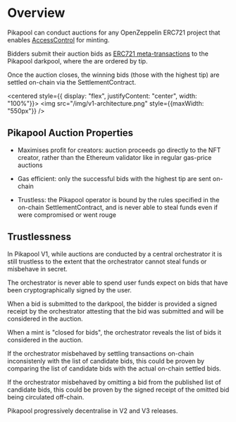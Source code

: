 # Overview

Pikapool can conduct auctions for any OpenZeppelin ERC721 project that enables [AccessControl](https://docs.openzeppelin.com/contracts/4.x/api/access#AccessControl) for minting.

Bidders submit their auction bids as [ERC721 meta-transactions](https://medium.com/metamask/eip712-is-coming-what-to-expect-and-how-to-use-it-bb92fd1a7a26) to the Pikapool darkpool, where the are ordered by tip.

Once the auction closes, the winning bids (those with the highest tip) are settled on-chain via the SettlementContract.

<centered style={{ display: "flex", justifyContent: "center", width: "100%"}}>
  <img src="/img/v1-architecture.png" style={{maxWidth: "550px"}} />
</centered>

## Pikapool Auction Properties

- Maximises profit for creators: auction proceeds go directly to the NFT creator, rather than the Ethereum validator like in regular gas-price auctions

- Gas efficient: only the successful bids with the highest tip are sent on-chain

- Trustless: the Pikapool operator is bound by the rules specified in the on-chain SettlementContract, and is never able to steal funds even if were compromised or went rouge


## Trustlessness

In Pikapool V1, while auctions are conducted by a central orchestrator it is still trustless to the extent that the orchestrator cannot steal funds or misbehave in secret.

The orchestrator is never able to spend user funds expect on bids that have been cryptographically signed by the user.

When a bid is submitted to the darkpool, the bidder is provided a signed receipt by the orchestrator attesting that the bid was submitted and will be considered in the auction.

When a mint is "closed for bids", the orchestrator reveals the list of bids it considered in the auction.

If the orchestrator misbehaved by settling transactions on-chain inconsistenly with the list of candidate bids, this could be proven by comparing the list of candidate bids with the actual on-chain settled bids.

If the orchestrator misbehaved by omitting a bid from the published list of candidate bids, this could be proven by the signed receipt of the omitted bid being circulated off-chain.

Pikapool progressively decentralise in V2 and V3 releases.